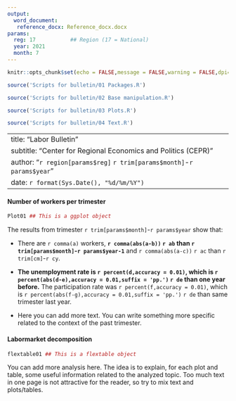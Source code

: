 ```yaml
---
output: 
  word_document:
   reference_docx: Reference_docx.docx
params:
  reg: 17           ## Region (17 = National)
  year: 2021
  month: 7
---
```


```r
knitr::opts_chunk$set(echo = FALSE,message = FALSE,warning = FALSE,dpi=300)
```

```r
source('Scripts for bulletin/01 Packages.R')
```

```r
source('Scripts for bulletin/02 Base manipulation.R')
```

```r
source('Scripts for bulletin/03 Plots.R')
```

```r
source('Scripts for bulletin/04 Text.R')
```

---
title: "Labor Bulletin"
subtitle: "Center for Regional Economics and Politics (CEPR)"
author: "`r region[params$reg]` `r trim[params$month]`-`r params$year`"
date: `r format(Sys.Date(), "%d/%m/%Y")`
---

#### Number of workers per trimester

```r
Plot01 ## This is a ggplot object
```

The results from trimester `r trim[params$month]`-`r params$year` show that:

* There are `r comma(a)` workers, **`r comma(abs(a-b))` `r ab` than `r trim[params$month]`-`r params$year-1`** and `r comma(abs(a-c))` `r ac` than `r trim[cm]`-`r cy`.

* **The unemployment rate is `r percent(d,accuracy = 0.01)`, which is `r percent(abs(d-e),accuracy = 0.01,suffix = 'pp.')` `r de` than one year before.** The participation rate was `r percent(f,accuracy = 0.01)`, which is `r percent(abs(f-g),accuracy = 0.01,suffix = 'pp.')` `r de` than same trimester last year.

* Here you can add more text. You can write something more specific related to the context of the past trimester.

#### Labormarket decomposition

```r
flextable01 ## This is a flextable object
```

You can add more analysis here. The idea is to explain, for each plot and table, some useful information related to the analyzed topic. Too much text in one page is not attractive for the reader, so try to mix text and plots/tables.


